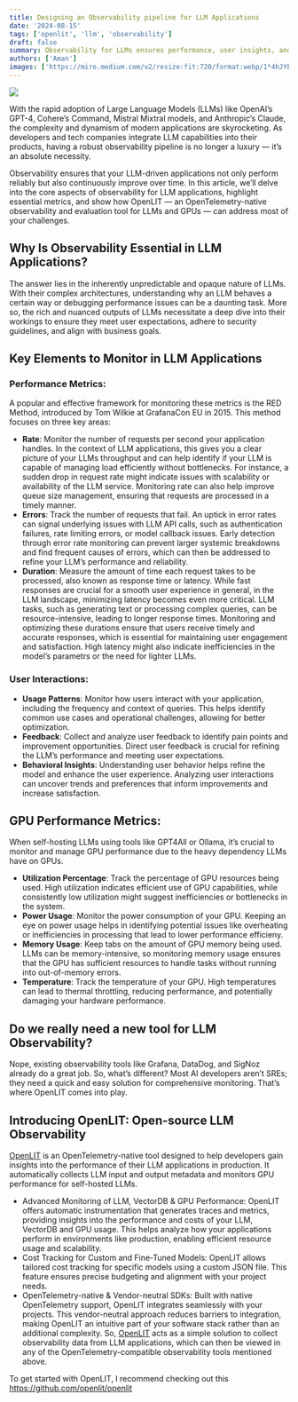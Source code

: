 ```yaml
---
title: Designing an Observability pipeline for LLM Applications
date: '2024-08-15'
tags: ['openlit', 'llm', 'observability']
draft: false
summary: Observability for LLMs ensures performance, user insights, and GPU monitoring.
authors: ['Aman']
images: ['https://miro.medium.com/v2/resize:fit:720/format:webp/1*4hJYEnPo5VaxRUBjmvsqgg.jpeg']
---
```


![](https://miro.medium.com/v2/resize:fit:720/format:webp/1*4hJYEnPo5VaxRUBjmvsqgg.jpeg)

With the rapid adoption of Large Language Models (LLMs) like OpenAI’s GPT-4, Cohere’s Command, Mistral Mixtral models, and Anthropic’s Claude, the complexity and dynamism of modern applications are skyrocketing. As developers and tech companies integrate LLM capabilities into their products, having a robust observability pipeline is no longer a luxury — it’s an absolute necessity.

Observability ensures that your LLM-driven applications not only perform reliably but also continuously improve over time. In this article, we’ll delve into the core aspects of observability for LLM applications, highlight essential metrics, and show how OpenLIT — an OpenTelemetry-native observability and evaluation tool for LLMs and GPUs — can address most of your challenges.

## Why Is Observability Essential in LLM Applications?

The answer lies in the inherently unpredictable and opaque nature of LLMs. With their complex architectures, understanding why an LLM behaves a certain way or debugging performance issues can be a daunting task. More so, the rich and nuanced outputs of LLMs necessitate a deep dive into their workings to ensure they meet user expectations, adhere to security guidelines, and align with business goals.

## Key Elements to Monitor in LLM Applications

### Performance Metrics:

A popular and effective framework for monitoring these metrics is the RED Method, introduced by Tom Wilkie at GrafanaCon EU in 2015. This method focuses on three key areas:

- **Rate**: Monitor the number of requests per second your application handles. In the context of LLM applications, this gives you a clear picture of your LLMs throughput and can help identify if your LLM is capable of managing load efficiently without bottlenecks. For instance, a sudden drop in request rate might indicate issues with scalability or availability of the LLM service. Monitoring rate can also help improve queue size management, ensuring that requests are processed in a timely manner.
- **Errors**: Track the number of requests that fail. An uptick in error rates can signal underlying issues with LLM API calls, such as authentication failures, rate limiting errors, or model callback issues. Early detection through error rate monitoring can prevent larger systemic breakdowns and find frequent causes of errors, which can then be addressed to refine your LLM’s performance and reliability.
- **Duration**: Measure the amount of time each request takes to be processed, also known as response time or latency. While fast responses are crucial for a smooth user experience in general, in the LLM landscape, minimizing latency becomes even more critical. LLM tasks, such as generating text or processing complex queries, can be resource-intensive, leading to longer response times. Monitoring and optimizing these durations ensure that users receive timely and accurate responses, which is essential for maintaining user engagement and satisfaction. High latency might also indicate inefficiencies in the model’s parametrs or the need for lighter LLMs.

### User Interactions:

- **Usage Patterns**: Monitor how users interact with your application, including the frequency and context of queries. This helps identify common use cases and operational challenges, allowing for better optimization.
- **Feedback**: Collect and analyze user feedback to identify pain points and improvement opportunities. Direct user feedback is crucial for refining the LLM’s performance and meeting user expectations.
- **Behavioral Insights**: Understanding user behavior helps refine the model and enhance the user experience. Analyzing user interactions can uncover trends and preferences that inform improvements and increase satisfaction.

## GPU Performance Metrics:

When self-hosting LLMs using tools like GPT4All or Ollama, it’s crucial to monitor and manage GPU performance due to the heavy dependency LLMs have on GPUs.

- **Utilization Percentage**: Track the percentage of GPU resources being used. High utilization indicates efficient use of GPU capabilities, while consistently low utilization might suggest inefficiencies or bottlenecks in the system.
- **Power Usage**: Monitor the power consumption of your GPU. Keeping an eye on power usage helps in identifying potential issues like overheating or inefficiencies in processing that lead to lower performance efficieny.
- **Memory Usage**: Keep tabs on the amount of GPU memory being used. LLMs can be memory-intensive, so monitoring memory usage ensures that the GPU has sufficient resources to handle tasks without running into out-of-memory errors.
- **Temperature**: Track the temperature of your GPU. High temperatures can lead to thermal throttling, reducing performance, and potentially damaging your hardware performance.

## Do we really need a new tool for LLM Observability?

Nope, existing observability tools like Grafana, DataDog, and SigNoz already do a great job. So, what’s different? Most AI developers aren’t SREs; they need a quick and easy solution for comprehensive monitoring. That’s where OpenLIT comes into play.

## Introducing OpenLIT: Open-source LLM Observability

[OpenLIT](https://github.com/openlit/openlit) is an OpenTelemetry-native tool designed to help developers gain insights into the performance of their LLM applications in production. It automatically collects LLM input and output metadata and monitors GPU performance for self-hosted LLMs.

- Advanced Monitoring of LLM, VectorDB & GPU Performance: OpenLIT offers automatic instrumentation that generates traces and metrics, providing insights into the performance and costs of your LLM, VectorDB and GPU usage. This helps analyze how your applications perform in environments like production, enabling efficient resource usage and scalability.
- Cost Tracking for Custom and Fine-Tuned Models: OpenLIT allows tailored cost tracking for specific models using a custom JSON file. This feature ensures precise budgeting and alignment with your project needs.
- OpenTelemetry-native & Vendor-neutral SDKs: Built with native OpenTelemetry support, OpenLIT integrates seamlessly with your projects. This vendor-neutral approach reduces barriers to integration, making OpenLIT an intuitive part of your software stack rather than an additional complexity.
  So, [OpenLIT](https://docs.openlit.io) acts as a simple solution to collect observability data from LLM applications, which can then be viewed in any of the OpenTelemetry-compatible observability tools mentioned above.

To get started with OpenLIT, I recommend checking out this
https://github.com/openlit/openlit
